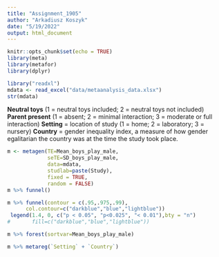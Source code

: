 ```yaml
---
title: "Assignment_1905"
author: "Arkadiusz Koszyk"
date: "5/19/2022"
output: html_document
---
```


```r
knitr::opts_chunk$set(echo = TRUE)
library(meta)
library(metafor)
library(dplyr)
```

```r
library("readxl")
mdata <- read_excel("data/metaanalysis_data.xlsx")
str(mdata)
```

**Neutral toys** (1 = neutral toys included; 2 = neutral toys not included)
**Parent present** (1 = absent; 2 = minimal interaction; 3 = moderate or full interaction)
**Setting** = location of study (1 = home; 2 = laboratory; 3 = nursery)
**Country** = gender inequality index, a measure of how gender egalitarian the country was at the time the study took place.

```r
m <- metagen(TE=Mean_boys_play_male,
             seTE=SD_boys_play_male,
             data=mdata,
             studlab=paste(Study),
             fixed = TRUE,
             random = FALSE)
m %>% funnel()
```

```r
m %>% funnel(contour = c(.95,.975,.99),
      col.contour=c("darkblue","blue","lightblue"))
 legend(1.4, 0, c("p < 0.05", "p<0.025", "< 0.01"),bty = "n")
#       fill=c("darkblue","blue","lightblue"))
```

```r
m %>% forest(sortvar=Mean_boys_play_male)
```
```r
m %>% metareg(`Setting` + `Country`)
```

